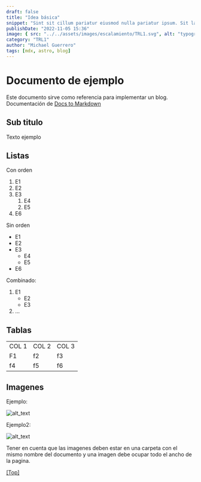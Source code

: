 ```yaml
---
draft: false
title: "Idea básica"
snippet: "Sint sit cillum pariatur eiusmod nulla pariatur ipsum. Sit laborum anim qui mollit tempor pariatur nisi minim dolor. Aliquip et adipisicing sit sit fugiat"
publishDate: "2022-11-05 15:36"
image: { src: "../../assets/images/escalamiento/TRL1.svg", alt: "typography" }
category: "TRL1"
author: "Michael Guerrero"
tags: [mdx, astro, blog]
---
```



# Documento de ejemplo

Este documento sirve como referencia para implementar un blog. Documentación de [Docs to Markdown](https://github.com/evbacher/gd2md-html/wiki)

## Sub titulo

Texto ejemplo

## Listas

Con orden

1. E1
2. E2
3. E3
   1. E4
   2. E5
4. E6

Sin orden

- E1
- E2
- E3
  - E4
  - E5
- E6

Combinado:

1. E1
   - E2
   - E3
2. …

## Tablas

<table>
  <tr>
    <td>COL 1</td>
    <td>COL 2</td>
    <td>COL 3</td>
  </tr>
  <tr>
    <td>F1</td>
    <td>f2</td>
    <td>f3</td>
  </tr>
  <tr>
    <td>f4</td>
    <td>f5</td>
    <td>f6</td>
  </tr>
</table>

## Imagenes

Ejemplo:

![alt_text](/Blog/Escalamiento/Ejemplo/imagen1.png "image_tooltip")

Ejemplo2:

![alt_text](/Blog/Escalamiento/Ejemplo/image2.png "image_tooltip")

Tener en cuenta que las imagenes deben estar en una carpeta con el mismo nombre del documento y una imagen debe ocupar todo el ancho de la pagina.

[[Top]](#top)

